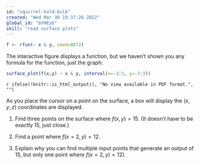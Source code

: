```yaml
---
id: "squirrel-hold-bulb"
created: "Wed Mar 30 19:37:26 2022"
global_id: "bYHEy6"
skill: "read surface plots"
---
```


```r
f <- rfun(~ x & y, seed=8672)
```

The interactive figure displays a function, but we haven't shown you any formula for the function, just the graph.

```r
surface_plot(f(x,y) ~ x & y, interval(x=-3:3, y=-3:3))
```

`r ifelse(!knitr::is_html_output(), "No view available in PDF format.", "")`

As you place the cursor on a point on the surface, a box will display the $(x,y,z)$ coordinates are displayed.

1. Find three points on the surface where $f(x, y)=15$. (It doesn't have to be exactly 15, just close.)

2. Find a point where $f(x=2, y) = 12$. 

3. Explain why you can find multiple input points that generate an output of 15, but only one point where $f(x=2, y)=12)$.


